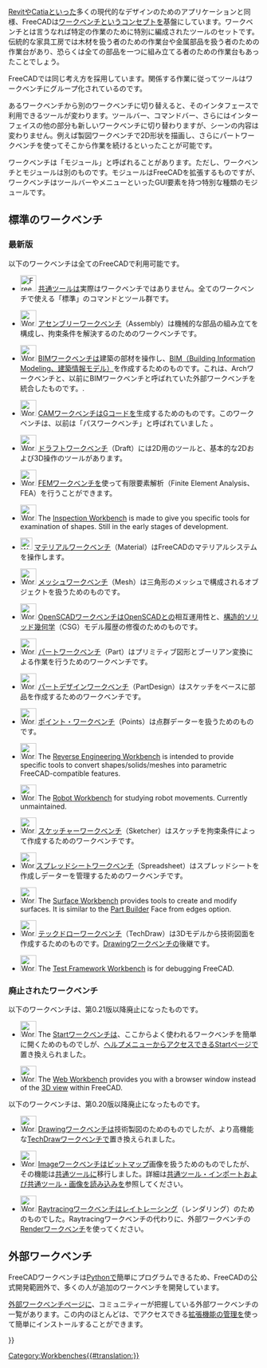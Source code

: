 <languages/>

<div class="mw-translate-fuzzy">
{{Docnav/ja
|[[Property_editor/ja|プロパティ・エディタ]]
|[[Std_Base/ja|共通ツール]]
|IconL=
|IconR=Freecad.svg
}}
</div>

[[wikipedia:Revit|Revit]]や[[wikipedia:CATIA|Catia]]といった多くの現代的なデザインのためのアプリケーションと同様、FreeCADは[[wikipedia:Workbench|ワークベンチ]]というコンセプトを基盤にしています。ワークベンチとは言うなれば特定の作業のために特別に編成されたツールのセットです。伝統的な家具工房では木材を扱う者のための作業台や金属部品を扱う者のための作業台があり、恐らくは全ての部品を一つに組み立てる者のための作業台もあったことでしょう。

FreeCADでは同じ考え方を採用しています。関係する作業に従ってツールはワークベンチにグループ化されているのです。

あるワークベンチから別のワークベンチに切り替えると、そのインタフェースで利用できるツールが変わります。ツールバー、コマンドバー、さらにはインターフェイスの他の部分も新しいワークベンチに切り替わりますが、シーンの内容は変わりません。例えば製図ワークベンチで2D形状を描画し、さらにパートワークベンチを使ってそこから作業を続けるといったことが可能です。

ワークベンチは「モジュール」と呼ばれることがあります。ただし、ワークベンチとモジュールは別のものです。モジュールはFreeCADを拡張するものですが、ワークベンチはツールバーやメニューといったGUI要素を持つ特別な種類のモジュールです。

<span id="Built-in_workbenches"></span>
== 標準のワークベンチ ==

<span id="Current"></span>
=== 最新版 ===

以下のワークベンチは全てのFreeCADで利用可能です。

<!--Please keep this list consistent with Online_Help_Toc, User_hub and Manual:The_FreeCAD_Interface-->
* [[Image:Freecad.svg|32px]] [[Std_Base/ja|共通ツール]]は実際はワークベンチではありません。全てのワークベンチで使える「標準」のコマンドとツール群です。

* [[Image:Workbench_Assembly.svg|32px]] [[Assembly_Workbench/ja|アセンブリーワークベンチ]]（Assembly）は機械的な部品の組み立てを構成し、拘束条件を解決するのためのワークベンチです。 {{Version|1.0}}

* [[Image:Workbench_BIM.svg|32px]] [[BIM_Workbench/ja|BIMワークベンチ]]は建築の部材を操作し、[https://ja.wikipedia.org/wiki/BIM BIM（Building Information Modeling、建築情報モデル）]を作成するためのものです。これは、Archワークベンチと、以前にBIMワークベンチと呼ばれていた外部ワークベンチを統合したものです。{{VersionMinus|0.21}}.

* [[Image:Workbench_CAM.svg|32px]] [[CAM_Workbench/ja|CAMワークベンチ]]はGコードを生成するためのものです。このワークベンチは、以前は「パスワークベンチ」と呼ばれていました {{VersionMinus|0.21}}。

* [[Image:Workbench_Draft.svg|32px]] [[Draft_Workbench|ドラフトワークベンチ]]（Draft）には2D用のツールと、基本的な2Dおよび3D操作のツールがあります。

* [[Image:Workbench_FEM.svg|32px]] [[FEM_Workbench/ja|FEMワークベンチ]]を使って有限要素解析（Finite Element Analysis、FEA）を行うことができます。

* [[Image:Workbench_Inspection.svg|32px]] The [[Inspection_Workbench|Inspection Workbench]] is made to give you specific tools for examination of shapes. Still in the early stages of development.

* [[Image:Workbench_Material.svg|24px]] [[Material_Workbench|マテリアルワークベンチ]]（Material）はFreeCADのマテリアルシステムを操作します。

* [[Image:Workbench_Mesh.svg|32px]] [[Mesh_Workbench/ja|メッシュワークベンチ]]（Mesh）は三角形のメッシュで構成されるオブジェクトを扱うためのものです。

* [[Image:Workbench_OpenSCAD.svg|32px]] [[OpenSCAD_Workbench/ja|OpenSCADワークベンチ]]はOpenSCADとの相互運用性と、[[Constructive_solid_geometry|構造的ソリッド幾何学]]（CSG）モデル履歴の修復のためのものです。

* [[Image:Workbench_Part.svg|32px]] [[Part_Workbench/ja|パートワークベンチ]]（Part）はプリミティブ図形とブーリアン変換による作業を行うためのワークベンチです。

* [[Image:Workbench_PartDesign.svg|32px]] [[PartDesign_Workbench/ja|パートデザインワークベンチ]]（PartDesign）はスケッチをベースに部品を作成するためのワークベンチです。

* [[Image:Workbench_Points.svg|32px]] [[Points_Workbench/ja|ポイント・ワークベンチ]]（Points）は点群データーを扱うためのものです。

* [[Image:Workbench_Reverse_Engineering.svg|32px]] The [[Reverse_Engineering_Workbench|Reverse Engineering Workbench]] is intended to provide specific tools to convert shapes/solids/meshes into parametric FreeCAD-compatible features.

* [[Image:Workbench_Robot.svg|32px]] The [[Robot_Workbench|Robot Workbench]] for studying robot movements. Currently unmaintained.

* [[Image:Workbench_Sketcher.svg|32px]] [[Sketcher_Workbench/ja|スケッチャーワークベンチ]]（Sketcher）はスケッチを拘束条件によって作成するためのワークベンチです。

* [[Image:Workbench_Spreadsheet.svg|32px]][[Spreadsheet_Workbench/ja|スプレッドシートワークベンチ]]（Spreadsheet）はスプレッドシートを作成しデーターを管理するためのワークベンチです。

* [[Image:Workbench_Surface.svg|32px]] The [[Surface_Workbench|Surface Workbench]] provides tools to create and modify surfaces. It is similar to the [[Part_Builder|Part Builder]] Face from edges option.

* [[Image:Workbench_TechDraw.svg|32px]] [[TechDraw_Workbench/ja|テックドローワークベンチ]]（TechDraw）は3Dモデルから技術図面を作成するためのものです。[[Drawing_Workbench|Drawingワークベンチ]]の後継です。

* [[Image:Workbench_Test.svg|32px]] The [[Testing|Test Framework Workbench]] is for debugging FreeCAD.

<span id="Obsolete"></span>
=== 廃止されたワークベンチ ===

以下のワークベンチは、第0.21版以降廃止になったものです。

* [[Image:Workbench_Start.svg|32px]] The [[Start_Workbench|Startワークベンチ]]は、ここからよく使われるワークベンチを簡単に開くためのものでしが、[[Std_Help_Menu/ja|ヘルプメニュー]]からアクセスできるStartページで置き換えられました。

* [[Image:Workbench_Web.svg|32px]] The [[Web_Workbench|Web Workbench]] provides you with a browser window instead of the [[3D_view|3D view]] within FreeCAD.

以下のワークベンチは、第0.20版以降廃止になったものです。

* [[Image:Workbench_Drawing.svg|32px]] [[Drawing_Workbench|Drawingワークベンチ]]は技術製図のためのものでしたが、より高機能な[[TechDraw_Workbench/ja|TechDrawワークベンチ]]で置き換えられました。

* [[Image:Workbench_Image.svg|32px]] [[Image_Workbench|Imageワークベンチ]]はビットマップ画像を扱うためのものでしたが、その機能は[[Std_Base/ja|共通ツール]]に移行しました。詳細は[[Std_Import/ja|共通ツール・インポート]]および[[Std_ViewLoadImage/ja|共通ツール・画像を読み込み]]を参照してください。

* [[Image:Workbench_Raytracing.svg|32px]] [[Raytracing_Workbench|Raytracingワークベンチ]]はレイトレーシング（レンダリング）のためのものでした。Raytracingワークベンチの代わりに、外部ワークベンチの[https://github.com/FreeCAD/FreeCAD-render Renderワークベンチ]を使ってください。

<span id="External_workbenches"></span>
== 外部ワークベンチ ==

FreeCADワークベンチは[[Python/ja|Python]]で簡単にプログラムできるため、FreeCADの公式開発範囲外で、多くの人が追加のワークベンチを開発しています。

[[External_workbenches/ja|外部ワークベンチ]]ページに、コミュニティーが把握している外部ワークベンチの一覧があります。この内のほとんどは、{{MenuCommand|ツール → [[Image:Std_AddonMgr.svg|24px]] 拡張機能の管理}}でアクセスできる[[Std_AddonMgr/ja|拡張機能の管理]]を使って簡単にインストールすることができます。 


<div class="mw-translate-fuzzy">
{{Docnav/ja
|[[Property_editor/ja|プロパティ・エディタ]]
|[[Std_Base/ja|共通ツール]]
|IconL=
|IconR=Freecad.svg
}}
</div>

{{Userdocnavi{{#translation:}}}}
[[Category:Workbenches{{#translation:}}]]